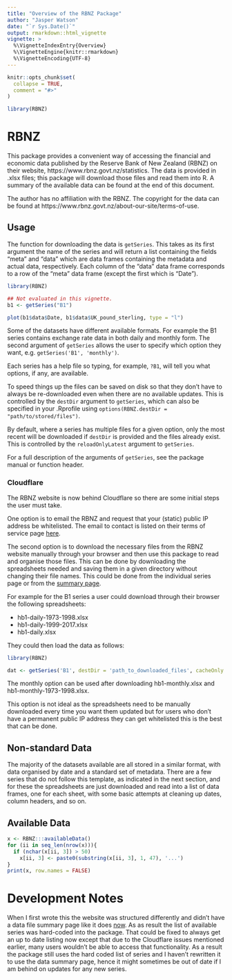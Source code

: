 ```yaml
---
title: "Overview of the RBNZ Package"
author: "Jasper Watson"
date: "`r Sys.Date()`"
output: rmarkdown::html_vignette
vignette: >
  %\VignetteIndexEntry{Overview}
  %\VignetteEngine{knitr::rmarkdown}
  %\VignetteEncoding{UTF-8}
---
```


```r
knitr::opts_chunk$set(
  collapse = TRUE,
  comment = "#>"
)
```

```r

library(RBNZ)
```

# RBNZ

This package provides a convenient way of accessing the financial and economic data published by the Reserve Bank of New Zealand (RBNZ) on their website, https://www.rbnz.govt.nz/statistics. The data is provided in .xlsx files; this package will download those files and read them into R. A summary of the available data can be found at the end of this document.

The author has no affiliation with the RBNZ. The copyright for the data can be found at https://www.rbnz.govt.nz/about-our-site/terms-of-use.

## Usage

The function for downloading the data is `getSeries`. This takes as its first argument the name of the series and will return a list containing the fields "meta" and "data" which are data frames containing the metadata and actual data, respectively. Each column of the "data" data frame corresponds to a row of the "meta" data frame (except the first which is "Date").

```r
library(RBNZ)

## Not evaluated in this vignette.
b1 <- getSeries("B1")

plot(b1$data$Date, b1$data$UK_pound_sterling, type = "l")
```

Some of the datasets have different available formats. For example the B1 series contains exchange rate data in both daily and monthly form. The second argument of `getSeries` allows the user to specify which option they want, e.g. `getSeries('B1', 'monthly')`.

Each series has a help file so typing, for example, `?B1`, will tell you what options, if any, are available.

To speed things up the files can be saved on disk so that they don't have to always be re-downloaded even when there are no available updates. This is controlled by the `destDir` argument to `getSeries`, which can also be specified in your .Rprofile using `options(RBNZ.destDir = "path/to/stored/files")`.

By default, where a series has multiple files for a given option, only the most recent will be downloaded if `destDir` is provided and the files already exist. This is controlled by the `reloadOnlyLatest` argument to `getSeries`.

For a full description of the arguments of `getSeries`, see the package manual or function header.

### Cloudflare

The RBNZ website is now behind Cloudflare so there are some initial steps the user must take.

One option is to email the RBNZ and request that your (static) public IP address be whitelisted. The email to contact is listed on their terms of service page [here](https://www.rbnz.govt.nz/about-our-site/terms-of-use).

The second option is to download the necessary files from the RBNZ website manually through your browser and then use this package to read and organise those files. This can be done by downloading the spreadsheets needed and saving them in a given directory without changing their file names. This could be done from the individual series page or from the [summary page](https://www.rbnz.govt.nz/statistics/series/data-file-index-page).

For example for the B1 series a user could download through their browser the following spreadsheets:

* hb1-daily-1973-1998.xlsx
* hb1-daily-1999-2017.xlsx
* hb1-daily.xlsx

They could then load the data as follows:

``` r
library(RBNZ)

dat <- getSeries('B1', destDir = 'path_to_downloaded_files', cacheOnly = TRUE)
```

The monthly option can be used after downloading hb1-monthly.xlsx and hb1-monthly-1973-1998.xlsx.

This option is not ideal as the spreadsheets need to be manually downloaded every time you want them updated but for users who don't have a permanent public IP address they can get whitelisted this is the best that can be done.

## Non-standard Data

The majority of the datasets available are all stored in a similar format, with data organised by date and a standard set of metadata. There are a few series that do not follow this template, as indicated in the next section, and for these the spreadsheets are just downloaded and read into a list of data frames, one for each sheet, with some basic attempts at cleaning up dates, column headers, and so on.

## Available Data

```r
x <- RBNZ:::availableData()
for (ii in seq_len(nrow(x))){
  if (nchar(x[ii, 3]) > 50)
    x[ii, 3] <- paste0(substring(x[ii, 3], 1, 47), '...')
}
print(x, row.names = FALSE)
```


# Development Notes

When I first wrote this the website was structured differently and didn't have a data file summary page like it does [now](https://www.rbnz.govt.nz/statistics/series/data-file-index-page). As as result the list of available series was hard-coded into the package. That could be fixed to always get an up to date listing now except that due to the Cloudflare issues mentioned earlier, many users wouldn't be able to access that functionality. As a result the package still uses the hard coded list of series and I haven't rewritten it to use the data summary page, hence it might sometimes be out of date if I am behind on updates for any new series.
